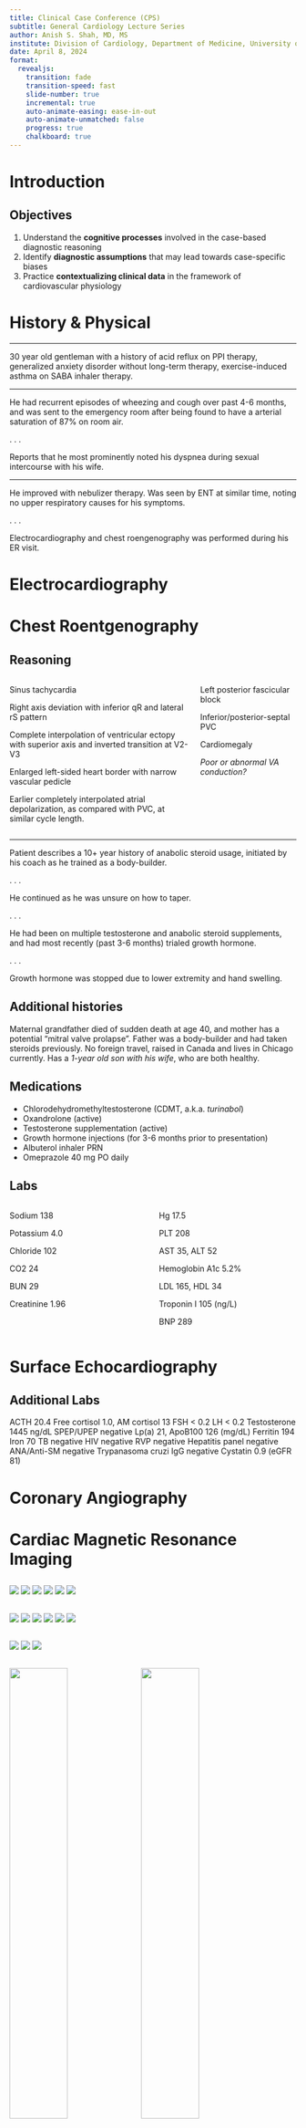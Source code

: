 ```yaml
---
title: Clinical Case Conference (CPS)
subtitle: General Cardiology Lecture Series 
author: Anish S. Shah, MD, MS
institute: Division of Cardiology, Department of Medicine, University of Illinois Chicago 
date: April 8, 2024
format:
  revealjs:
    transition: fade
    transition-speed: fast
    slide-number: true
    incremental: true
    auto-animate-easing: ease-in-out
    auto-animate-unmatched: false
    progress: true
    chalkboard: true
---
```


# Introduction

## Objectives

1. Understand the __cognitive processes__ involved in the case-based diagnostic reasoning 
1. Identify __diagnostic assumptions__ that may lead towards case-specific biases
1. Practice __contextualizing clinical data__ in the framework of cardiovascular physiology


# History & Physical

---

30 year old gentleman with a history of acid reflux on PPI therapy, generalized anxiety disorder without long-term therapy, exercise-induced asthma on SABA inhaler therapy.

---

He had recurrent episodes of wheezing and cough over past 4-6 months, and was sent to the emergency room after being found to have a arterial saturation of 87% on room air.

. . .

Reports that he most prominently noted his dyspnea during sexual intercourse with his wife.

---

He improved with nebulizer therapy. 
Was seen by ENT at similar time, noting no upper respiratory causes for his symptoms.

. . .

Electrocardiography and chest roengenography was performed during his ER visit.

# Electrocardiography 

## {background-image="ecg-initial-pvc.png" background-size="contain"}

## {background-image="ecg-subsequent-pac.png" background-size="contain"}

# Chest Roentgenography

## {background-image="cxr-ap.gif" background-size="contain"}

## Reasoning {.smallest}

:::: {.columns}

::: {.column width="65%"}

::: {.fragment fragment-index=1}
Sinus tachycardia
:::

::: {.fragment fragment-index=2}
::: {.fragment .semi-fade-out fragment-index=6}
Right axis deviation with inferior [qR]{.red} and lateral [rS]{.red} pattern
:::
:::

::: {.fragment fragment-index=3}
::: {.fragment .semi-fade-out fragment-index=7}
[Complete interpolation]{.red} of ventricular ectopy with [superior axis]{.red} and inverted [transition at V2-V3]{.red}
:::
:::

::: {.fragment fragment-index=4}
::: {.fragment .semi-fade-out fragment-index=8}
Enlarged left-sided heart border with narrow vascular pedicle
:::
:::

::: {.fragment fragment-index=5}
::: {.fragment .semi-fade-out fragment-index=9}
[Earlier]{.red} completely interpolated atrial depolarization, as compared with PVC, at [similar cycle length]{.red}.
:::
:::

:::

::: {.column width="35%"}

::: {.fragment fragment-index=6}
::: {.fragment .highlight-current-red fragment-index=6}
Left posterior fascicular block
:::
:::

::: {.fragment fragment-index=7}
::: {.fragment .highlight-current-red fragment-index=7}
Inferior/posterior-septal PVC
:::
:::

::: {.fragment fragment-index=8}
::: {.fragment .highlight-current-red fragment-index=8}
Cardiomegaly
:::
:::

::: {.fragment fragment-index=9}
::: {.fragment .highlight-current-red fragment-index=9}
*Poor or abnormal VA conduction?*
:::
:::

:::

::::


---

Patient describes a 10+ year history of anabolic steroid usage, initiated by his coach as he trained as a body-builder. 

. . .

He continued as he was unsure on how to taper.

. . .

He had been on multiple testosterone and anabolic steroid supplements, and had most recently (past 3-6 months) trialed growth hormone.

. . .

Growth hormone was stopped due to lower extremity and hand swelling.

## Additional histories

Maternal grandfather died of sudden death at age 40, and mother has a potential "mitral valve prolapse". 
Father was a body-builder and had taken steroids previously.
No foreign travel, raised in Canada and lives in Chicago currently. 
Has a *1-year old son with his wife*, who are both healthy.

## Medications

- Chlorodehydromethyltestosterone (CDMT, a.k.a. *turinabol*) 
- Oxandrolone (active)
- Testosterone supplementation (active)
- Growth hormone injections (for 3-6 months prior to presentation)
- Albuterol inhaler PRN
- Omeprazole 40 mg PO daily

## Labs

:::: {.columns}

::: {.column width="50%"}

::: {.fragment fragment-index=1}
Sodium 138

Potassium 4.0 

Chloride 102 

CO2 24 

BUN 29

::: {.fragment .highlight-red fragment-index=3}
Creatinine 1.96 
:::

:::

:::

::: {.column width="50%"}

::: {.fragment fragment-index=2}
Hg 17.5 

PLT 208

AST 35, ALT 52 

Hemoglobin A1c 5.2%  

LDL 165, HDL 34 

::: {.fragment .highlight-red fragment-index=3}
Troponin I 105 (ng/L)

BNP 289
:::
:::

:::

::::

# Surface Echocardiography

## {background-image="tte-a2c-definity.gif" background-size="contain"}

## {background-image="tte-a2c.gif" background-size="contain"}

## {background-image="tte-a3c.gif" background-size="contain"}

## {background-image="tte-a4c-color-2.gif" background-size="contain"}

## {background-image="tte-a4c-color.gif" background-size="contain"}

## {background-image="tte-a4c-m-mode-color.gif" background-size="contain"}

## {background-image="tte-a4c-mitral-inflow-pw.gif" background-size="contain"}

## {background-image="tte-a4c-mv-color.gif" background-size="contain"}

## {background-image="tte-a4c-td-lateral.gif" background-size="contain"}

## {background-image="tte-a4c-td-septal.gif" background-size="contain"}

## {background-image="tte-a4c-thrombus.gif" background-size="contain"}

## {background-image="tte-a4c-zoom.gif" background-size="contain"}

## {background-image="tte-a4c.gif" background-size="contain"}

## {background-image="tte-a5c-color.gif" background-size="contain"}

## {background-image="tte-a5c-cw.gif" background-size="contain"}

## {background-image="tte-a5c-pw.gif" background-size="contain"}

## {background-image="tte-plax-lvidd.gif" background-size="contain"}

## {background-image="tte-plax-zoom-color.gif" background-size="contain"}

## {background-image="tte-plax-zoom.gif" background-size="contain"}

## {background-image="tte-plax.gif" background-size="contain"}

## {background-image="tte-psax-high-rv-inflow-pw.gif" background-size="contain"}

## {background-image="tte-psax-high-rv-outflow-cw.gif" background-size="contain"}

## {background-image="tte-psax-high-rv-outflow-pw.gif" background-size="contain"}

## {background-image="tte-psax-high.gif" background-size="contain"}

## {background-image="tte-psax-mid.gif" background-size="contain"}

## {background-image="tte-psax-mv-color.gif" background-size="contain"}

## {background-image="tte-psax-mv.gif" background-size="contain"}

## {background-image="tte-rv-inflow-color.gif" background-size="contain"}

## {background-image="tte-rv-inflow-cw.gif" background-size="contain"}

## {background-image="tte-rv-outflow-cw-vti.gif" background-size="contain"}

## {background-image="tte-rv-outflow-pw-vti.gif" background-size="contain"}

## {background-image="tte-rv-outflow.gif" background-size="contain"}


## Additional Labs

ACTH 20.4 
Free cortisol 1.0, AM cortisol 13
FSH < 0.2
LH < 0.2
Testosterone 1445 ng/dL
SPEP/UPEP negative
Lp(a) 21, ApoB100 126 (mg/dL)
Ferritin 194 
Iron 70 
TB negative
HIV negative
RVP negative
Hepatitis panel negative
ANA/Anti-SM negative
Trypanasoma cruzi IgG negative
Cystatin 0.9 (eGFR 81)

# Coronary Angiography

## {background-image="cath-lca-lao-cran.gif" background-size="contain"}

## {background-image="cath-lca-rao-caud.gif" background-size="contain"}

## {background-image="cath-rca-lao-ap.gif" background-size="contain"}

## {background-image="cath-rca-lao-caud.gif" background-size="contain"}

# Cardiac Magnetic Resonance Imaging

## {background-image="cmr-localizer.gif" background-size="contain"}

## {background-image="cmr-2c-cine.gif" background-size="contain"}

## {background-image="cmr-3c-cine.gif" background-size="contain"}

## {background-image="cmr-4c-cine.gif" background-size="contain"}

## {.center}

::: {layout-nrow=2}
![](cmr-sa-stack-2.gif)
![](cmr-sa-stack-3.gif)
![](cmr-sa-stack-4.gif)
![](cmr-sa-stack-5.gif)
![](cmr-sa-stack-6.gif)
![](cmr-sa-stack-7.gif)
:::

## {.center}

::: {layout-nrow=2}
![](cmr-sa-stack-8.gif)
![](cmr-sa-stack-9.gif)
![](cmr-sa-stack-10.gif)
![](cmr-sa-stack-11.gif)
![](cmr-sa-stack-12.gif)
![](cmr-sa-stack-13.gif)
:::

## {.center}

::: {layout-nrow=1}
![](cmr-av-pc-all.gif)
![](cmr-av-pc-high.gif)
![](cmr-av-pc-low.gif)
:::

## {.center}

::: {layout-nrow=1}
![](cmr-av-cine.gif){width=45%}
![](cmr-cor-lvot-cine.gif){width=45%}
:::

---

## {background-image="cmr-mag-ir-280-2c.gif" background-size="contain"}

## {background-image="cmr-mag-ir-280-3c.gif" background-size="contain"}

## {background-image="cmr-mag-ir-280-4c.gif" background-size="contain"}

## {background-image="cmr-mag-ir-280-sa.gif" background-size="contain"}

## {background-image="cmr-psir-fb-avg-sa.gif" background-size="contain"}

## {background-image="cmr-t1-scout.gif" background-size="contain"}

# Course

---

:::: {.columns}

::: {.column width="50%"}
Hospitalization: 

1. Patient was admitted to the cardiology service
1. Nephrology and endocrine consultation
1. Underwent coronary angiography and right heart catheterization
1. Underwent cardiac magnetic resonance imaging
1. Discharged with LifeVest
:::

::: {.column width="50%"}
Treatment: 

- atorvastatin 20
- apixiban 5 bid
- sacubitril-valsartan 24/26
- empagliflozin 10 
:::

::::


# References 

::: {#refs}

:::
